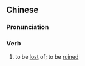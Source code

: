 {{also|沦丧}}
==Chinese==
{{zh-forms|s=沦丧}}

===Pronunciation===
{{zh-pron
|m=lúnsàng
|cat=v
}}

===Verb===
{{zh-verb}}

# {{lb|zh|literary}} to be [[lost]] of; to be [[ruined]]
#: {{zh-x|道德 淪喪|moral '''decay'''}}